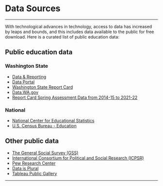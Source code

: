 # Data Sources {.unnumbered}

------------------------------------------------------------------------

With technological advances in technology, access to data has increased by leaps and bounds, and this includes data available to the public for free download. Here is a curated list of public education data:

## Public education data

### Washington State

-   [Data & Reporting](https://www.k12.wa.us/data-reporting)
-   [Data Portal](https://www.k12.wa.us/data-reporting/data-portal)
-   [Washington State Report Card](https://washingtonstatereportcard.ospi.k12.wa.us/)
-   [Data.WA.gov](https://data.wa.gov/)
-   [Report Card Spring Assessment Data from 2014-15 to 2021-22](https://data.wa.gov/education/Report-Card-Spring-Assessment-Data-from-2014-15-to/292v-tb9r)

### National

-   [National Center for Educational Statistics](https://nces.ed.gov/)
-   [U.S. Census Bureau - Education](https://www.census.gov/topics/education.html)

## Other public data

- [The General Social Survey (GSS)](https://gss.norc.org/)
- [International Consortium for Political and Social Research (ICPSR) ](https://www.icpsr.umich.edu/web/pages/index.html)
- [Pew Research Center](https://www.pewresearch.org/)
- [Data is Plural](https://www.data-is-plural.com/)
- [Tableau Public Gallery](https://public.tableau.com/app/discover)

------------------------------------------------------------------------
